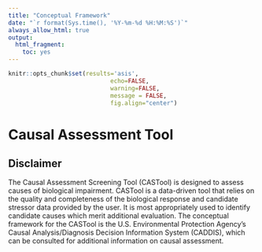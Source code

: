 ```yaml
---
title: "Conceptual Framework"
date: "`r format(Sys.time(), '%Y-%m-%d %H:%M:%S')`"
always_allow_html: true
output:
  html_fragment:
    toc: yes
---
```


```r
knitr::opts_chunk$set(results='asis', 
							 echo=FALSE, 
							 warning=FALSE, 
							 message = FALSE, 
							 fig.align="center")
```

# Causal Assessment Tool

## Disclaimer

The Causal Assessment Screening Tool (CASTool) is designed to assess causes of biological impairment. CASTool is a data-driven tool that relies on the quality and completeness of the biological response and candidate stressor data provided by the user. It is most appropriately used to identify candidate causes which merit additional evaluation. The conceptual framework for the CASTool is the U.S. Environmental Protection Agency’s Causal Analysis/Diagnosis Decision Information System (CADDIS), which can be consulted for additional information on causal assessment.
